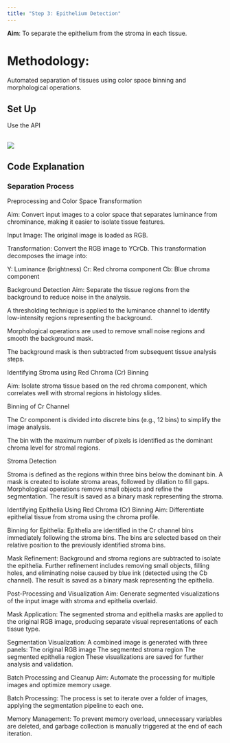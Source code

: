 ```yaml
---
title: "Step 3: Epithelium Detection"
---
```


**Aim**: To separate the epithelium from the stroma in each tissue.

# **Methodology**:

Automated separation of tissues using color space binning and morphological operations.

## Set Up

Use the API

## ![](step 3 images/step 3 API image 1.png)

## Code Explanation

### Separation Process

Preprocessing and Color Space Transformation

Aim: Convert input images to a color space that separates luminance from chrominance, making it easier to isolate tissue features.

Input Image: The original image is loaded as RGB.

Transformation: Convert the RGB image to YCrCb. This transformation decomposes the image into:

Y: Luminance (brightness) Cr: Red chroma component Cb: Blue chroma component

Background Detection Aim: Separate the tissue regions from the background to reduce noise in the analysis.

A thresholding technique is applied to the luminance channel to identify low-intensity regions representing the background.

Morphological operations are used to remove small noise regions and smooth the background mask.

The background mask is then subtracted from subsequent tissue analysis steps.

Identifying Stroma using Red Chroma (Cr) Binning

Aim: Isolate stroma tissue based on the red chroma component, which correlates well with stromal regions in histology slides.

Binning of Cr Channel

The Cr component is divided into discrete bins (e.g., 12 bins) to simplify the image analysis.

The bin with the maximum number of pixels is identified as the dominant chroma level for stromal regions.

Stroma Detection

Stroma is defined as the regions within three bins below the dominant bin. A mask is created to isolate stroma areas, followed by dilation to fill gaps. Morphological operations remove small objects and refine the segmentation. The result is saved as a binary mask representing the stroma.

Identifying Epithelia Using Red Chroma (Cr) Binning Aim: Differentiate epithelial tissue from stroma using the chroma profile.

Binning for Epithelia: Epithelia are identified in the Cr channel bins immediately following the stroma bins. The bins are selected based on their relative position to the previously identified stroma bins.

Mask Refinement: Background and stroma regions are subtracted to isolate the epithelia. Further refinement includes removing small objects, filling holes, and eliminating noise caused by blue ink (detected using the Cb channel). The result is saved as a binary mask representing the epithelia.

Post-Processing and Visualization Aim: Generate segmented visualizations of the input image with stroma and epithelia overlaid.

Mask Application: The segmented stroma and epithelia masks are applied to the original RGB image, producing separate visual representations of each tissue type.

Segmentation Visualization: A combined image is generated with three panels: The original RGB image The segmented stroma region The segmented epithelia region These visualizations are saved for further analysis and validation.

Batch Processing and Cleanup Aim: Automate the processing for multiple images and optimize memory usage.

Batch Processing: The process is set to iterate over a folder of images, applying the segmentation pipeline to each one.

Memory Management: To prevent memory overload, unnecessary variables are deleted, and garbage collection is manually triggered at the end of each iteration.
